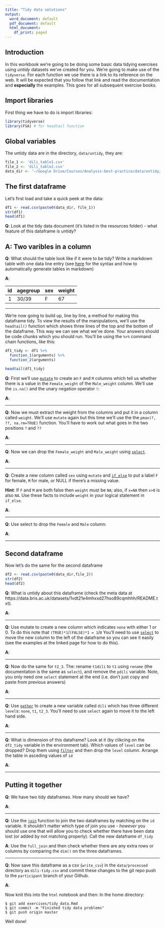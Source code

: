 ```yaml
---
title: "Tidy data solutions"
output:
  word_document: default
  pdf_document: default
  html_document:
    df_print: paged
---
```



## Introduction
In this workbook we're going to be doing some basic data tidying exercises using *untidy* datasets we've created for you. We're going to make use of the `tidyverse`.  For each function we use there is a link to its reference on the web.  It will be expected that you follow that link and read the documentation and **especially** the examples.  This goes for all subsequent exercise books. 


## Import libraries
First thing we have to do is import libraries: 

```r
library(tidyverse)
library(FSA) # for headtail function

```


## Global variables
The untidy data are in the directory, `data/untidy`, they are: 

```r
file_1 <- 'dili_table1.csv'
file_2 <- 'dili_table2.csv'
data_dir <- '~/Google Drive/Courses/Analysis-best-practice/data/untidy/'
```

## The first dataframe
Let's first load and take a quick peek at the data:

```r
df1 <- read.csv(paste0(data_dir, file_1))
str(df1)
head(df1)
```

**Q**: Look at the tidy data document (it's listed in the resources folder) - what feature of this dataframe is untidy?

**A**: Two varibles in a column
---

**Q**: What should the table look like if it were to be tidy?  Write a markdown table with one data line entry (see [here](https://www.tablesgenerator.com/markdown_tables) for the syntax and how to automatically generate tables in markdown)


**A**: 

| id |  agegroup |  sex | weight  |
|:-:|---|---|---|
| 1  |  30/39 | F  |  67 |



---

We're now going to build up, line by line, a method for making this dataframe tidy. To view the results of the manipulations, we'll use the `headtail()` function which shows three lines of the top and the bottom of the dataframe.  This way we can see what we've done.  Your answers should be code chunks which you should run.  You'll be using the `%>%` command chain functions, like this: 

```r
df1_tidy <- df1 %>% 
  function_1(arguments) %>%
  function_2(arguments)

headtail(df1_tidy)
```


**Q**: First we'll use  [`mutate`](https://dplyr.tidyverse.org/reference/mutate.html) to create an `F` and `M` columns which tell us whether there is a value in the `Female_weight` of the `Male_weight` column.  We'll use the `is.na()` and the unary negation operator `!`: 

**A**:


---

**Q**: Now we must extract the weight from the columns and put it in a column called `weight`.  We'll use `mutate` again but this time we'll use the the `pmax(?, ??, na.rm=TRUE)` function.  You'll have to work out what goes in the two positions `?` and `??`

**A**: 


---

**Q**: Now we can drop the `Female_weight` and `Male_weight` using [`select`](https://dplyr.tidyverse.org/reference/select.html). 

**A**:


---

**Q**: Create a new column called `sex` using `mutate` and [`if_else`](https://www.rdocumentation.org/packages/dplyr/versions/0.7.6/topics/if_else) to put a label `F` for female, `M` for male, or NULL if there's a missing value. 

**Hint**: If `F` and `M` are both false then `weight` must be `NA`; also, if `x=NA` then `x>0` is also `NA`. Use these facts to include `weight` in your logical statement in `if_else`. 

**A**: 


---

**Q**: Use select to drop the `Female` and `Male` column:

**A**: 


---

## Second dataframe

Now let's do the same for the second dataframe

```r
df2 <- read.csv(paste0(data_dir,file_2))
str(df2)
head(df2)
```

**Q**: What is untidy about this dataframe (check the meta data at https://data.bris.ac.uk/datasets/1vdt21e4mhxxd27hso89cqmhhh/README.txt).

**A**: 

---

**Q**: Use mutate to create a new column which indicates `none` with either 1  or 0.  To do this note that `(TRUE)*1`/`(FALSE)*1 = 1`/`0`   You'll need to use [`select`](https://dplyr.tidyverse.org/reference/select.html) to move the new column to the left of the dataframe so you can see it easily (see the examples at the linked page for how to do this). 

**A**: 


---

**Q**: Now do the same for `t2_3`.  The:  rename `t1dili` to `t1` using `rename` (the documentation is the same as `select`), and remove the `pdili` variable. Note, you only need one `select` statement at the end (i.e. don't just copy and paste from previous answers)

**A**:

---

**Q**: Use [`gather`](https://tidyr.tidyverse.org/reference/gather.html) to create a new variable called `dili` which has three different `level`s: `none`, `t1`, `t2_3`.  You'll need to use `select` again to move it to the left hand side. 

**A**: 


---

**Q**: What is dimension of this dataframe?  Look at it (by clikcing on the `df2_tidy` variable in the environment tab).  Which values of `level` can be dropped?  Drop them using [`filter`](https://dplyr.tidyverse.org/reference/filter.html) and then drop the `level` column. Arrange the table in asceding values of `id`

**A**: 


---


## Putting it together

**Q**: We have two tidy dataframes.  How many should we have?

**A**: 

---

**Q**: Use the [`join`](https://dplyr.tidyverse.org/reference/join.html) function to join the two dataframes by matching on the `id` variable. It shouldn't matter which type of join you use - *however* you should use one that will allow you to check whether there have been data lost (or added by not matching properly). Call the new dataframe `df_tidy`

**A**: Use the `full_join` and then check whether there are any extra rows or columns by comparing the `dim()` on the three dataframes. 


---


**Q**: Now save this dataframe as a csv (`write_csv`) in the `data/processed` directory as `dili-tidy.csv` and commit these changes to the git repo push to the `participant` branch of your Github. 

**A**: 


Now knit this into the `html` notebook and then: 
In the home directory: 
```
$ git add exercises/tidy_data.Rmd
$ git commit -m "Finished tidy data problems"
$ git push origin master
```

Well done! 


